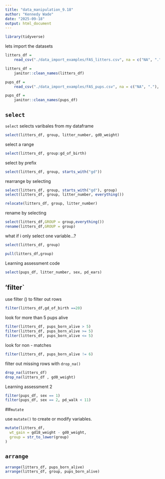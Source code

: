 ```yaml
---
title: "data_manipulation_9.18"
author: "Kennedy Wade"
date: "2025-09-18"
output: html_document
---
```


```r
library(tidyverse)
```

lets import the datasets 

```r
litters_df = 
    read_csv("./data_import_examples/FAS_litters.csv", na = c("NA", ".", ""))

litters_df = 
    janitor::clean_names(litters_df)

pups_df = 
    read_csv("./data_import_examples/FAS_pups.csv", na = c("NA", "."), skip = 3)

pups_df = 
    janitor::clean_names(pups_df)

```

## `select`

`select` selects varibales from my dataframe

```r
select(litters_df, group, litter_number, gd0_weight)
```

select a range 

```r
select(litters_df, group:gd_of_birth)
```

select by prefix

```r
select(litters_df, group, starts_with("gd"))
```

rearrange by selecting 
```r
select(litters_df, group, starts_with("gd"), group)
select(litters_df, group, litter_number, everything())

relocate(litters_df, group, litter_number)
```

rename by selecting 

```r
select(litters_df,GROUP = group,everything())
rename(litters_df,GROUP = group)
```

what if i only select one variable...?

```r
select(litters_df, group)

pull(litters_df,group)
```

Learning assessment code

```r
select(pups_df, litter_number, sex, pd_ears)
```

## 'filter`

use filter () to filter out rows 

```r
filter(litters_df,gd_of_birth ==20)
```


look for more than 5 pups alive

```r
filter(litters_df, pups_born_alive > 5)
filter(litters_df, pups_born_alive >= 5)
filter(litters_df, pups_born_alive <= 5)
```

look for non - matches

```r
filter(litters_df, pups_born_alive != 6)
```

filter out missing rows with `drop_na()`

```r
drop_na(litters_df)
drop_na(litters_df , gd0_weight)
```

Learning assessment 2

```r
filter(pups_df, sex == 1)
filter(pups_df, sex == 2, pd_walk < 11)
```

##`mutate`

use `mutate()` to create or modify variables.

```r
mutate(litters_df,
  wt_gain = gd18_weight - gd0_weight,
  group = str_to_lower(group)
)
```

## `arrange`

```r
arrange(litters_df, pups_born_alive)
arrange(litters_df, group, pups_born_alive)
```
